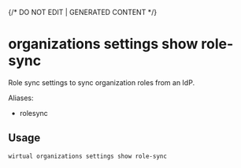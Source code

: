 {/* DO NOT EDIT | GENERATED CONTENT */}

# organizations settings show role-sync

Role sync settings to sync organization roles from an IdP.

Aliases:

- rolesync

## Usage

```console
wirtual organizations settings show role-sync
```
